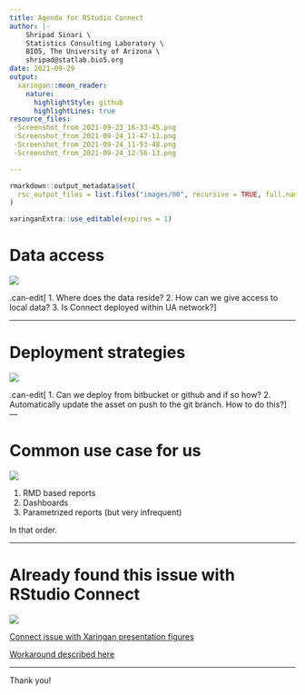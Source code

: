 ```yaml
---
title: Agenda for RStudio Connect
author: |-
    Shripad Sinari \
    Statistics Consulting Laboratory \
    BIO5, The University of Arizona \
    shripad@statlab.bio5.org
date: 2021-09-29
output:
  xaringan::moon_reader:
    nature:
      highlightStyle: github
      highlightLines: true
resource_files:
 -Screenshot_from_2021-09-23_16-33-45.png
 -Screenshot_from_2021-09-24_11-47-11.png
 -Screenshot_from_2021-09-24_11-53-48.png
 -Screenshot_from_2021-09-24_12-56-13.png

---
```


```r
rmarkdown::output_metadata$set(
  rsc_output_files = list.files("images/00", recursive = TRUE, full.names = TRUE)
)
```

```r
xaringanExtra::use_editable(expires = 1)
```

# Data access

<style>
.red   { color: red      }
.blue  { color: blue   }
.small { font-size: 70%  }
.remark-slide-content > h1 {
  font-size: 30px;
  margin-top: -15px;
}
</style>

![](Screenshot_from_2021-09-23_16-33-45.png)

.can-edit[
1. Where does the data reside?
2. How can we give access to local data?
3. Is Connect deployed within UA network?
]

---

# Deployment strategies

![](Screenshot_from_2021-09-24_11-47-11.png)

.can-edit[
1. Can we deploy from bitbucket or github and if so how?
2. Automatically update the asset on push to the git branch. How to do this?
]
---

# Common use case for us

![](Screenshot_from_2021-09-24_11-53-48.png)

1. RMD based reports
2. Dashboards
3. Parametrized reports (but very infrequent)

In that order.

---

# Already found this issue with RStudio Connect

![](Screenshot_from_2021-09-24_12-56-13.png)

[Connect issue with Xaringan presentation figures](https://github.com/yihui/xaringan/issues/106#issue-292804953)

[Workaround described here](https://github.com/yihui/xaringan/issues/106#issuecomment-474921723)

---

Thank you!



